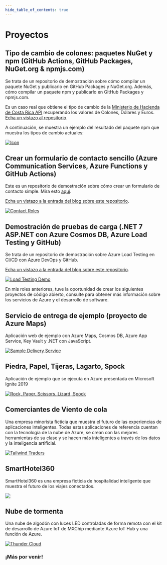 ```yaml
---
hide_table_of_contents: true
---
```


# Proyectos

## Tipo de cambio de colones: paquetes NuGet y npm (GitHub Actions, GitHub Packages, NuGet.org & npmjs.com)

Se trata de un repositorio de demostración sobre cómo compilar un paquete NuGet y publicarlo en GitHub Packages y NuGet.org. Además, cómo compilar un paquete npm y publicarlo en GitHub Packages y npmjs.com.

Es un caso real que obtiene el tipo de cambio de la [Ministerio de Hacienda de Costa Rica API](https://api.hacienda.go.cr/indicadores/tc) recuperando los valores de Colones, Dólares y Euros.
[Echa un vistazo al repositorio](https://github.com/dsanchezcr/ColonesExchangeRate).

A continuación, se muestra un ejemplo del resultado del paquete npm que muestra los tipos de cambio actuales:

<ExchangeRates />

[![Icon](pathname:///img/ColonesExchangeRate/Icon.png)](https://github.com/dsanchezcr/ColonesExchangeRate)

## Crear un formulario de contacto sencillo (Azure Communication Services, Azure Functions y GitHub Actions)

Este es un repositorio de demostración sobre cómo crear un formulario de contacto simple. Mira esto [aquí](https://purple-sky-05cd51e0f.3.azurestaticapps.net/Index.html).

[Echa un vistazo a la entrada del blog sobre este repositorio](https://xpirit.com/building-a-simple-contact-form).

[![Contact Roles](pathname:///img/BuiltContactForm/ContactFormResult.jpg)](https://github.com/dsanchezcr/ContactFormWithAzure)

## Demostración de pruebas de carga (.NET 7 ASP.NET con Azure Cosmos DB, Azure Load Testing y GitHub)

Se trata de un repositorio de demostración sobre Azure Load Testing en CI/CD con Azure DevOps y GitHub.

[Echa un vistazo a la entrada del blog sobre este repositorio](https://xpirit.com/adding-load-testing-to-your-workflows).

[![Load Testing Demo](pathname:///img/LoadTesting/LoadTestingWebApp.jpg)](https://github.com/dsanchezcr/LoadTestingDemo)

En mis roles anteriores, tuve la oportunidad de crear los siguientes proyectos de código abierto, consulte para obtener más información sobre los servicios de Azure y el desarrollo de software.

## Servicio de entrega de ejemplo (proyecto de Azure Maps)

Aplicación web de ejemplo con Azure Maps, Cosmos DB, Azure App Service, Key Vault y .NET con JavaScript.

[![Sample Delivery Service](https://raw.githubusercontent.com/dsanchezcr/SampleDeliveryService/main/Images/App.gif)](https://github.com/dsanchezcr/SampleDeliveryService)

## Piedra, Papel, Tijeras, Lagarto, Spock

Aplicación de ejemplo que se ejecuta en Azure presentada en Microsoft Ignite 2019

[![Rock, Paper, Scissors, Lizard, Spock](https://raw.githubusercontent.com/microsoft/RockPaperScissorsLizardSpock/main/Documents/Images/RPSLS.gif)](https://github.com/microsoft/RockPaperScissorsLizardSpock)

## Comerciantes de Viento de cola

Una empresa minorista ficticia que muestra el futuro de las experiencias de aplicaciones inteligentes. Todas estas aplicaciones de referencia cuentan con la tecnología de la nube de Azure, se crean con las mejores herramientas de su clase y se hacen más inteligentes a través de los datos y la inteligencia artificial.

[![Tailwind Traders](https://raw.githubusercontent.com/microsoft/TailwindTraders/master/Documents/Images/Logo.png)](https://github.com/microsoft/TailwindTraders)

## SmartHotel360

SmartHotel360 es una empresa ficticia de hospitalidad inteligente que muestra el futuro de los viajes conectados.

[![](https://raw.githubusercontent.com/microsoft/SmartHotel360/master/Documents/Images/Logo.png)](https://github.com/microsoft/SmartHotel360)

## Nube de tormenta

Una nube de algodón con luces LED controladas de forma remota con el kit de desarrollo de Azure IoT de MXChip mediante Azure IoT Hub y una función de Azure.

[![Thunder Cloud](https://raw.githubusercontent.com/dsanchezcr/Thundercloud/main/Images/Thundercloud.gif)](https://github.com/dsanchezcr/Thundercloud)

### ¡Más por venir!